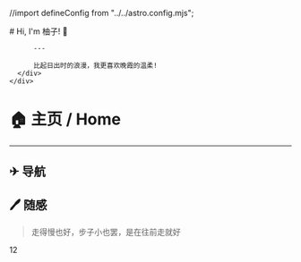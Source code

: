 //import defineConfig from "../../astro.config.mjs";

<BaseLayout title="主页">
  <BaseCard title="Home">
    <div class="flex">
      <div class="p-6">
          # Hi, I'm 柚子! 👋

          ---
          
          比起日出时的浪漫，我更喜欢晚霞的温柔!
      </div>
    </div>

  </BaseCard>

  <BaseCard title="Home" image={HomeImage}>

# 🏠 主页 / Home
---

## ✈ 导航

<div class="grid grid-cols-2 gap-4">
  <LinkCard
    title="博客"
    desc="看到一些有趣的东西"
    url={`${import.meta.env.BASE_URL}blog`}
    target = "_self"
  />
  <LinkCard
    title="项目"
    desc="想法的实现"
    url={`${import.meta.env.BASE_URL}project`}
    target = "_self"
  />
  <LinkCard
    title="关于"
    desc="关于我和网站"
    url={`${import.meta.env.BASE_URL}about`}
    target = "_self"
  />
  <LinkCard
    title="友链"
    desc="有趣的人"
    url={`${import.meta.env.BASE_URL}friend`}
    target = "_self"
  />
</div>


## 🖊 随感

> 走得慢也好，步子小也罢，是在往前走就好


  </BaseCard>
</BaseLayout>

12